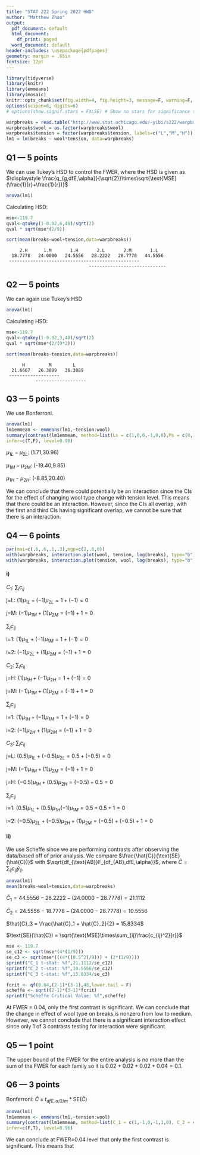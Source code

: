 ```yaml
---
title: "STAT 222 Spring 2022 HW8"
author: "Matthew Zhao"
output:
  pdf_document: default
  html_document:
    df_print: paged
  word_document: default
header-includes: \usepackage{pdfpages}
geometry: margin = .65in
fontsize: 12pt
---
```


```r
library(tidyverse)
library(knitr)
library(emmeans)
library(mosaic)
knitr::opts_chunk$set(fig.width=4, fig.height=3, message=F, warning=F, collapse=T)
options(scipen=6, digits=6)
# options(show.signif.stars = FALSE) # Show no stars for significance tests
```


```r
warpbreaks = read.table("http://www.stat.uchicago.edu/~yibi/s222/warpbreaks.txt", h=T)
warpbreaks$wool = as.factor(warpbreaks$wool)
warpbreaks$tension = factor(warpbreaks$tension, labels=c("L","M","H"))
lm1 = lm(breaks ~ wool*tension, data=warpbreaks)
```

## Q1 --- 5 points

We can use Tukey's HSD to control the FWER, where the HSD is given as $\displaystyle \frac{q_{g,dfE,\alpha}}{\sqrt{2}}\times\sqrt{\text{MSE}(\frac{1}{r}+\frac{1}{r})}$

```r
anova(lm1)
```


Calculating HSD:
```r
mse<-119.7
qval<-qtukey(1-0.02,6,48)/sqrt(2)
qval * sqrt(mse*(2/9))
```
```r
sort(mean(breaks~wool+tension,data=warpbreaks))
```


```
     2.H      1.M       1.H       2.L       2.M       1.L 
  18.7778   24.0000   24.5556   28.2222   28.7778   44.5556 
 -------------------------------------------------
                               -----------------------------
```

## Q2 --- 5 points

We can again use Tukey's HSD

```r
anova(lm1)
```


Calculating HSD:
```r
mse<-119.7
qval<-qtukey(1-0.02,3,48)/sqrt(2)
qval * sqrt(mse*(2/(9*2)))
```
```r
sort(mean(breaks~tension,data=warpbreaks))
```


```
      H         M        L 
  21.6667   26.3889   36.3889 
 -------------------
           -------------------
```


## Q3 --- 5 points

We use Bonferroni. 
```r
anova(lm1)
lm1emmean <- emmeans(lm1,~tension:wool)
summary(contrast(lm1emmean, method=list(Ls = c(1,0,0,-1,0,0),Ms = c(0,1,0,0,-1,0),Hs = c(0,0,1,0,0,-1)), adjust="bonf"),
infer=c(T,F), level=0.98)
```


$\mu_{1L} - \mu_{2L}$: (1.71,30.96)

$\mu_{1M} - \mu_{2M}$: (-19.40,9.85)

$\mu_{1H} - \mu_{2H}$: (-8.85,20.40)


We can conclude that there could potentially be an interaction since the CIs for the effect of changing wool type change with tension level. This means that there could be an interaction. However, since the CIs all overlap, with the first and third CIs having significant overlap, we cannot be sure that there is an interaction. 


## Q4 --- 6 points

```r
par(mai=c(.6,.6,.1,.3),mgp=c(2,.6,0))
with(warpbreaks, interaction.plot(wool, tension, log(breaks), type="b"))
with(warpbreaks, interaction.plot(tension, wool, log(breaks), type="b"))
```

#### i)
$C_1\text{: } \sum_i c_{ij}$ 

$\text{j=L: } (1)\mu_{1L} + (-1)\mu_{2L} = 1 + (-1) = 0$

$\text{j=M: } (-1)\mu_{1M} + (1)\mu_{2M} = (-1) + 1 = 0$

$\sum_j c_{ij}$  

$\text{i=1: } (1)\mu_{1L} + (-1)\mu_{1M} = 1 + (-1) = 0$

$\text{i=2: } (-1)\mu_{2L} + (1)\mu_{2M} = (-1) + 1 = 0$


$C_2\text{: } \sum_i c_{ij}$ 

$\text{j=H: } (1)\mu_{1H} + (-1)\mu_{2H} = 1 + (-1) = 0$

$\text{j=M: } (-1)\mu_{1M} + (1)\mu_{2M} = (-1) + 1 = 0$

$\sum_j c_{ij}$  

$\text{i=1: } (1)\mu_{1H} + (-1)\mu_{1M} = 1 + (-1) = 0$

$\text{i=2: } (-1)\mu_{2H} + (1)\mu_{2M} = (-1) + 1 = 0$


$C_3\text{: } \sum_i c_{ij}$ 

$\text{j=L: } (0.5)\mu_{1L} + (-0.5)\mu_{2L} = 0.5 + (-0.5) = 0$

$\text{j=M: } (-1)\mu_{1M} + (1)\mu_{2M} = (-1) + 1 = 0$

$\text{j=H: } (-0.5)\mu_{1H} + (0.5)\mu_{2H} = (-0.5) + 0.5 = 0$

$\sum_j c_{ij}$  

$\text{i=1: } (0.5)\mu_{1L} + (0.5)\mu_{1H} (-1)\mu_{1M}= 0.5 + 0.5 + 1 = 0$

$\text{i=2: } (-0.5)\mu_{2L} + (-0.5)\mu_{2H} + (1)\mu_{2M}= (-0.5) + (-0.5) +1= 0$


#### ii)

We use Scheffe since we are performing contrasts after observing the data/based off of prior analysis. We compare $\frac{\hat{C}}{\text{SE}(\hat{C})}$ with  $\sqrt{df_{\text{AB}}F_{df_{AB},dfE,\alpha}}$, where $\hat{C}= \sum_{ij}c_{ij}\bar{y}_{ij}$.

```r
anova(lm1)
mean(breaks~wool+tension,data=warpbreaks)
```


$\hat{C}_1 = 44.5556 - 28.2222 - (24.0000-28.7778) = 21.1112$


$\hat{C}_2 = 24.5556 - 18.7778 - (24.0000-28.7778) = 10.5556$


$\hat{C}_3 = \frac{\hat{C}_1 + \hat{C}_2}{2} = 15.8334$


$\text{SE}(\hat{C}) = \sqrt{\text{MSE}\times\sum_{ij}\frac{c_{ij}^2}{r}}$
```r
mse <- 119.7
se_c12 <- sqrt(mse*(4*(1/9)))
se_c3 <- sqrt(mse*(((4*((0.5^2)/9))) + (2*(1/9))))
sprintf("C_1 t-stat: %f",21.1112/se_c12)
sprintf("C_2 t-stat: %f",10.5556/se_c12)
sprintf("C_3 t-stat: %f",15.8334/se_c3)

fcrit <- qf(0.04,(2-1)*(3-1),48,lower.tail = F)
scheffe <- sqrt((2-1)*(3-1)*fcrit)
sprintf("Scheffe Critical Value: %f",scheffe)
```


At FWER = 0.04, only the first contrast is significant. We can conclude that the change in effect of wool type on breaks is nonzero from low to medium. However, we cannot conclude that there is a significant interaction effect since only 1 of 3 contrasts testing for interaction were significant. 

## Q5 --- 1 point

The upper bound of the FWER for the entire analysis is no more than the sum of the FWER for each family so it is $0.02+0.02+0.02+0.04 = 0.1$.

## Q6 --- 3 points

Bonferroni: $\hat{C} \pm t_{dfE,\alpha/2/m} * \text{SE}(\hat{C})$

```r
anova(lm1)
lm1emmean <- emmeans(lm1,~tension:wool)
summary(contrast(lm1emmean, method=list(C_1 = c(1,-1,0,-1,1,0), C_2 = c(0,-1,1,0,1,-1),C_3 = c(0.5,-1,0.5,-0.5,1,-0.5)), adjust="bonf"),
infer=c(F,T), level=0.96)
```


We can conclude at FWER=0.04 level that only the first contrast is significant. This means that 